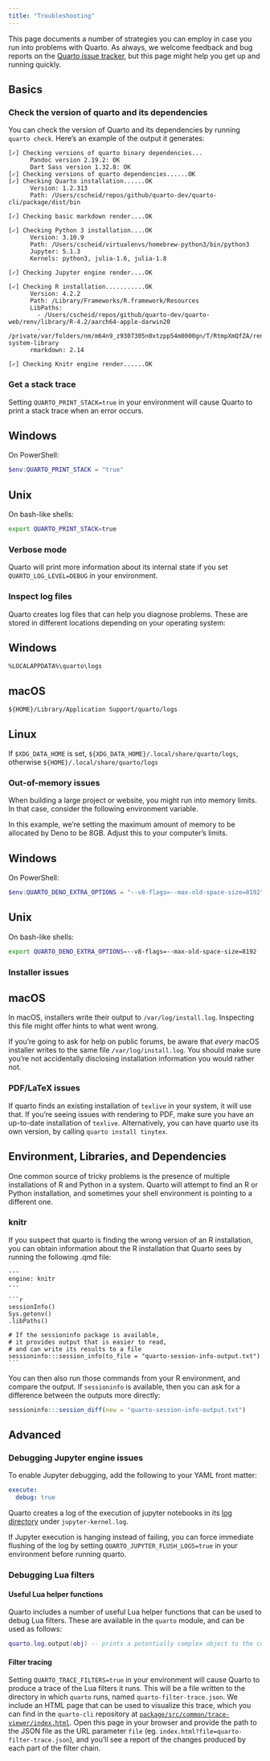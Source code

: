 ```yaml
---
title: "Troubleshooting"
---
```


This page documents a number of strategies you can employ in case you run into problems with Quarto.
As always, we welcome feedback and bug reports on the [Quarto issue tracker](https://github.com/quarto-dev/quarto-cli/issues),
but this page might help you get up and running quickly.

## Basics

### Check the version of quarto and its dependencies
 
You can check the version of Quarto and its dependencies by running `quarto check`. Here's an example of the output it generates:

```
[✓] Checking versions of quarto binary dependencies...
      Pandoc version 2.19.2: OK
      Dart Sass version 1.32.8: OK
[✓] Checking versions of quarto dependencies......OK
[✓] Checking Quarto installation......OK
      Version: 1.2.313
      Path: /Users/cscheid/repos/github/quarto-dev/quarto-cli/package/dist/bin

[✓] Checking basic markdown render....OK

[✓] Checking Python 3 installation....OK
      Version: 3.10.9
      Path: /Users/cscheid/virtualenvs/homebrew-python3/bin/python3
      Jupyter: 5.1.3
      Kernels: python3, julia-1.6, julia-1.8

[✓] Checking Jupyter engine render....OK

[✓] Checking R installation...........OK
      Version: 4.2.2
      Path: /Library/Frameworks/R.framework/Resources
      LibPaths:
        - /Users/cscheid/repos/github/quarto-dev/quarto-web/renv/library/R-4.2/aarch64-apple-darwin20
        - /private/var/folders/nm/m64n9_z9307305n0xtzpp54m0000gn/T/RtmpXmQfZA/renv-system-library
      rmarkdown: 2.14

[✓] Checking Knitr engine render......OK
```

### Get a stack trace

Setting `QUARTO_PRINT_STACK=true` in your environment will cause Quarto to print a stack trace when an error occurs.

::: panel-tabset

## Windows

On PowerShell:

```powershell
$env:QUARTO_PRINT_STACK = "true"
```

## Unix

On bash-like shells:

```bash
export QUARTO_PRINT_STACK=true
```

:::

### Verbose mode

Quarto will print more information about its internal state if you set `QUARTO_LOG_LEVEL=DEBUG` in your environment.

### Inspect log files {#log-files}

Quarto creates log files that can help you diagnose problems. These are stored in different locations depending on your operating system:

::: panel-tabset

## Windows

`%LOCALAPPDATA%\quarto\logs`

## macOS

`${HOME}/Library/Application Support/quarto/logs`

## Linux

If `$XDG_DATA_HOME` is set, `${XDG_DATA_HOME}/.local/share/quarto/logs`, otherwise `${HOME}/.local/share/quarto/logs`

:::

### Out-of-memory issues

When building a large project or website, you might run into memory limits. In that case, consider the following environment variable.

In this example, we're setting the maximum amount of memory to be allocated by Deno to be 8GB. Adjust this to your computer's limits.

::: panel-tabset

## Windows

On PowerShell:

```powershell
$env:QUARTO_DENO_EXTRA_OPTIONS = "--v8-flags=--max-old-space-size=8192"
```

## Unix

On bash-like shells:

```bash
export QUARTO_DENO_EXTRA_OPTIONS=--v8-flags=--max-old-space-size=8192
```

:::

### Installer issues

::: panel-tabset

## macOS

In macOS, installers write their output to `/var/log/install.log`. Inspecting this file might offer hints to what went wrong.

::: callout-warning

If you're going to ask for help on public forums, be aware that *every* macOS installer writes to the same file `/var/log/install.log`. 
You should make sure you're not accidentally disclosing installation information you would rather not.
:::

:::

### PDF/LaTeX issues

If quarto finds an existing installation of `texlive` in your system, it will use that. If you're seeing
issues with rendering to PDF, make sure you have an up-to-date installation of `texlive`. Alternatively, you can have quarto use its own version, by calling `quarto install tinytex`.

## Environment, Libraries, and Dependencies

One common source of tricky problems is the presence of multiple installations of R and Python in a system. Quarto will attempt to find an R or Python installation, and sometimes your shell environment is pointing to a different one.

### knitr

If you suspect that quarto is finding the wrong version of an R installation, you can obtain information about the R installation that Quarto sees by running the following .qmd file:

````
---
engine: knitr
---

```r
sessionInfo()
Sys.getenv()
.libPaths()

# If the sessioninfo package is available, 
# it provides output that is easier to read,
# and can write its results to a file
sessioninfo:::session_info(to_file = "quarto-session-info-output.txt")
```
````

You can then also run those commands from your R environment, and compare the output. If `sessioninfo` is available, then you
can ask for a difference between the outputs more directly:

```r
sessioninfo:::session_diff(new = "quarto-session-info-output.txt")
```

## Advanced

### Debugging Jupyter engine issues

To enable Jupyter debugging, add the following to your YAML front matter:

```yml
execute:
  debug: true
```

Quarto creates a log of the execution of jupyter notebooks in its [log directory](#log-files) under `jupyter-kernel.log`.

If Jupyter execution is hanging instead of failing, you can force immediate flushing of the log by setting `QUARTO_JUPYTER_FLUSH_LOGS=true` in your environment before running quarto.

### Debugging Lua filters

#### Useful Lua helper functions

Quarto includes a number of useful Lua helper functions that can be used to debug Lua filters. These are available in the `quarto` module, and can be used as follows:

```lua
quarto.log.output(obj) -- prints a potentially complex object to the console
```

#### Filter tracing

Setting `QUARTO_TRACE_FILTERS=true` in your environment will cause Quarto to produce a trace of the Lua filters it runs. This will be a file written to the directory in which `quarto` runs, named `quarto-filter-trace.json`. We include an HTML page that can be used to visualize this trace, which you can find in the `quarto-cli` repository at [`package/src/common/trace-viewer/index.html`](https://github.com/quarto-dev/quarto-cli/tree/main/package/src/common/trace-viewer/index.html). Open this page in your browser and provide the path to the JSON file as the URL parameter `file` (eg. `index.html?file=quarto-filter-trace.json`), and you'll see a report of the changes produced by each part of the filter chain.

